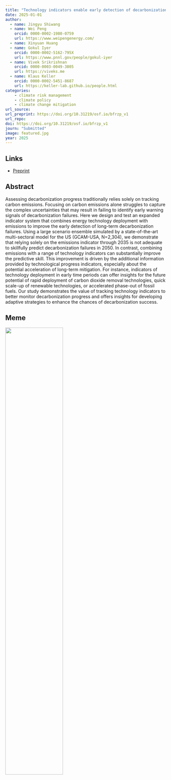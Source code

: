 ```yaml
---
title: "Technology indicators enable early detection of decarbonization failures"
date: 2025-01-01
author: 
  - name: Jingyu Shiwang
  - name: Wei Peng
    orcid: 0000-0002-1980-0759
    url: https://www.weipengenergy.com/
  - name: Xinyuan Huang
  - name: Gokul Iyer
    orcid: 0000-0002-5162-795X
    url: https://www.pnnl.gov/people/gokul-iyer
  - name: Vivek Srikrishnan
    orcid: 0000-0003-0049-3805
    url: https://viveks.me
  - name: Klaus Keller
    orcid: 0000-0002-5451-8687
    url: https://keller-lab.github.io/people.html
categories:
    - climate risk management
    - climate policy
    - climate change mitigation
url_source: 
url_preprint: https://doi.org/10.31219/osf.io/bfrzp_v1
url_repo: 
doi: https://doi.org/10.31219/osf.io/bfrzp_v1
journ: "Submitted"
image: featured.jpg
year: 2025
---
```


## Links

* [Preprint](https://doi.org/10.31219/osf.io/bfrzp_v1)

## Abstract

Assessing decarbonization progress traditionally relies solely on tracking carbon emissions. Focusing on carbon emissions alone struggles to capture the complex uncertainties that may result in failing to identify early warning signals of decarbonization failures. Here we design and test an expanded indicator system that combines energy technology deployment with emissions to improve the early detection of long-term decarbonization failures. Using a large scenario ensemble simulated by a state-of-the-art multi-sectoral model for the US (GCAM-USA, N=2,304), we demonstrate that relying solely on the emissions indicator through 2035 is not adequate to skillfully predict decarbonization failures in 2050. In contrast, combining emissions with a range of technology indicators can substantially improve the predictive skill. This improvement is driven by the additional information provided by technological progress indicators, especially about the potential acceleration of long-term mitigation. For instance, indicators of technology deployment in early time periods can offer insights for the future potential of rapid deployment of carbon dioxide removal technologies, quick scale-up of renewable technologies, or accelerated phase-out of fossil fuels. Our study demonstrates the value of tracking technology indicators to better monitor decarbonization progress and offers insights for developing adaptive strategies to enhance the chances of decarbonization success.

## Meme

![](meme.png){width=60%}
